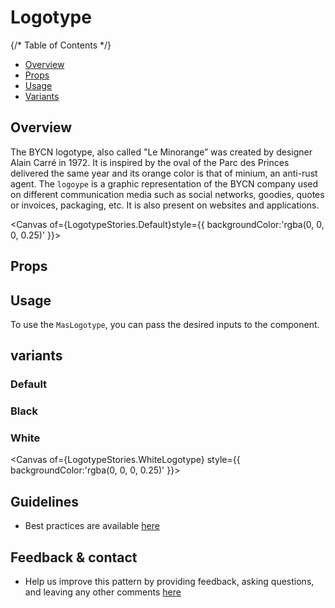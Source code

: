 
<Meta of={LogotypeStories} />

# Logotype

{/* Table of Contents */}

- [Overview](#overview)
- [Props](#props)
- [Usage](#usage)
- [Variants](#variants)

## Overview

The BYCN logotype, also called "Le Minorange” was created by designer Alain Carré in 1972. It is inspired by the oval of the Parc des Princes delivered the same year and its orange color is that of minium, an anti-rust agent.
The `logoype` is a graphic representation of the BYCN company used on different communication media such as social networks, goodies, quotes or invoices, packaging, etc. It is also present on websites and applications.

<Canvas  of={LogotypeStories.Default}style={{ backgroundColor:'rgba(0, 0, 0, 0.25)' }}>
</Canvas>

## Props

<Controls />

## Usage

To use the `MasLogotype`, you can pass the desired inputs to the component.

## variants

### Default
<Canvas of={LogotypeStories.DefaultLogotype}>
</Canvas>

### Black

<Canvas of={LogotypeStories.BlackLogotype} >
</Canvas>

### White
<Canvas of={LogotypeStories.WhiteLogotype} style={{ backgroundColor:'rgba(0, 0, 0, 0.25)' }}>
</Canvas>

## Guidelines

- Best practices are available [here](https://zeroheight.com/9b39bb2a0/p/16f514-logotype/b/8647f6)

## Feedback & contact

- Help us improve this pattern by providing feedback, asking questions, and leaving any other comments [here](https://github.com/bouygues-construction/design-system-bycn/issues/new)

